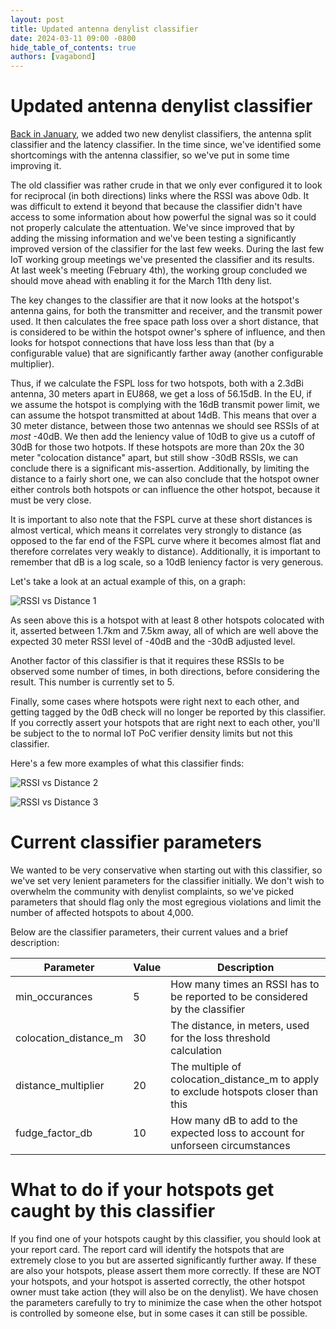 ```yaml
---
layout: post
title: Updated antenna denylist classifier
date: 2024-03-11 09:00 -0800
hide_table_of_contents: true
authors: [vagabond]
---
```


# Updated antenna denylist classifier

[Back in January](https://docs.helium.com/devblog/2024/01/17/new-denylist-classifiers),
we added two new denylist classifiers, the antenna split
classifier and the latency classifier. In the time since, we've identified some
shortcomings with the antenna classifier, so we've put in some time improving
it.

The old classifier was rather crude in that we only ever configured it to look
for reciprocal (in both directions) links where the RSSI was above 0db. It was
difficult to extend it beyond that because the classifier didn't have access to
some information about how powerful the signal was so it could not properly
calculate the attentuation. We've since improved that by adding the missing
information and we've been testing a significantly improved version of the
classifier for the last few weeks. During the last few IoT working group
meetings we've presented the classifier and its results. At last week's meeting
(February 4th), the working group concluded we should move ahead with enabling
it for the March 11th deny list.

The key changes to the classifier are that it now looks at the hotspot's antenna
gains, for both the transmitter and receiver, and the transmit power used. It
then calculates the free space path loss over a short distance, that is
considered to be within the hotspot owner's sphere of influence, and then looks
for hotspot connections that have loss less than that (by a configurable value)
that are significantly farther away (another configurable multiplier).

Thus, if we calculate the FSPL loss for two hotspots, both with a 2.3dBi
antenna, 30 meters apart in EU868, we get a loss of 56.15dB. In the EU, if we
assume the hotspot is complying with the 16dB transmit power limit, we can
assume the hotspot transmitted at about 14dB. This means that over a 30 meter
distance, between those two antennas we should see RSSIs of at *most* -40dB. We
then add the leniency value of 10dB to give us a cutoff of 30dB for those two
hotpots. If these hotspots are more than 20x the 30 meter "colocation distance"
apart, but still show -30dB RSSIs, we can conclude there is a significant
mis-assertion. Additionally, by limiting the distance to a fairly short one, we
can also conclude that the hotspot owner either controls both hotspots or can
influence the other hotspot, because it must be very close.

It is important to also note that the FSPL curve at these short distances is
almost vertical, which means it correlates very strongly to distance (as opposed
to the far end of the FSPL curve where it becomes almost flat and therefore
correlates very weakly to distance). Additionally, it is important to remember
that dB is a log scale, so a 10dB leniency factor is very generous.

Let's take a look at an actual example of this, on a graph:

![RSSI vs Distance 1](rssi_vs_distance1.png)

As seen above this is a hotspot with at least 8 other hotspots colocated with
it, asserted between 1.7km and 7.5km away, all of which are well above the
expected 30 meter RSSI level of -40dB and the -30dB adjusted level.

Another factor of this classifier is that it requires these RSSIs to be
observed some number of times, in both directions, before considering the
result. This number is currently set to 5.

Finally, some cases where hotspots were right next to each other, and getting
tagged by the 0dB check will no longer be reported by this classifier. If you
correctly assert your hotspots that are right next to each other, you'll be
subject to the to normal IoT PoC verifier density limits but not this classifier.

Here's a few more examples of what this classifier finds:

![RSSI vs Distance 2](rssi_vs_distance2.png)

![RSSI vs Distance 3](rssi_vs_distance3.png)

# Current classifier parameters

We wanted to be very conservative when starting out with this classifier, so
we've set very lenient parameters for the classifier initially. We don't wish to
overwhelm the community with denylist complaints, so we've picked parameters
that should flag only the most egregious violations and limit the number of
affected hotspots to about 4,000.

Below are the classifier parameters, their current values and a brief
description:

| Parameter | Value | Description |
| --------- | ----- | ----------- |
| min_occurances | 5 | How many times an RSSI has to be reported to be considered by the classifier |
| colocation_distance_m | 30 | The distance, in meters, used for the loss threshold calculation |
| distance_multiplier | 20 | The multiple of colocation_distance_m to apply to exclude hotspots closer than this |
| fudge_factor_db | 10 | How many dB to add to the expected loss to account for unforseen circumstances |

# What to do if your hotspots get caught by this classifier

If you find one of your hotspots caught by this classifier, you should look at
your report card. The report card will identify the hotspots that are extremely
close to you but are asserted significantly further away. If these are also your
hotspots, please assert them more correctly. If these are NOT your hotspots, and
your hotspot is asserted correctly, the other hotspot owner must take action
(they will also be on the denylist). We have chosen the parameters carefully to
try to minimize the case when the other hotspot is controlled by someone else,
but in some cases it can still be possible.
